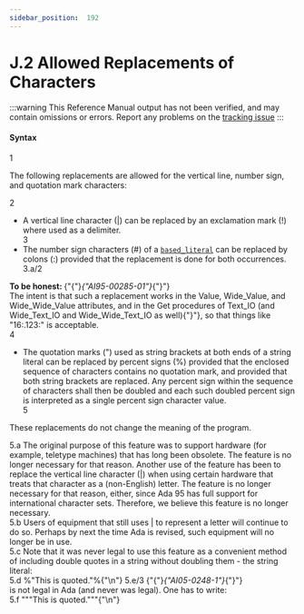 ```yaml
---
sidebar_position:  192
---
```


# J.2 Allowed Replacements of Characters

:::warning
This Reference Manual output has not been verified,
and may contain omissions or errors.
Report any problems on the [tracking issue](https://github.com/ada-lang-io/ada-lang-io/issues/20)
:::



#### Syntax

<AnnotatedOnly>
<MarginText>
1
</MarginText>
</AnnotatedOnly>
<p>The following replacements are allowed for the vertical line, number sign, and quotation mark characters: <br /></p>

<AnnotatedOnly>
<MarginText>
2
</MarginText>
</AnnotatedOnly>
<ul>
<li>A vertical line character (|) can be replaced by an exclamation mark (!) where used as a delimiter.<br /></li>
<AnnotatedOnly>
<MarginText>
3
</MarginText>
</AnnotatedOnly>
<li>The number sign characters (#) of a <code><a href="../AA-2/AA-2.4#S0011">based_literal</a></code> can be replaced by colons (:) provided that the replacement is done for both occurrences. <br /></li>
<AnnotatedOnly>
<MarginText>
3.a/2
</MarginText>
</AnnotatedOnly>
</ul>
<Admonition type="aarm" aarm="note" title="Note: ">
<strong>To be honest: </strong>{"{"}<em>{"AI95-00285-01"}</em>{"}"} <br />The intent is that such a replacement works in the Value, Wide_Value, and Wide_Wide_Value attributes, and in the Get procedures of Text_IO (and Wide_Text_IO and Wide_Wide_Text_IO as well){"}"}, so that things like "16:.123:" is acceptable. <br /></Admonition>

<AnnotatedOnly>
<MarginText>
4
</MarginText>
</AnnotatedOnly>
<ul>
<li>The quotation marks (") used as string brackets at both ends of a string literal can be replaced by percent signs (%) provided that the enclosed sequence of characters contains no quotation mark, and provided that both string brackets are replaced. Any percent sign within the sequence of characters shall then be doubled and each such doubled percent sign is interpreted as a single percent sign character value. <br /></li>
<AnnotatedOnly>
<MarginText>
5
</MarginText>
</AnnotatedOnly>
</ul>
<p>These replacements do not change the meaning of the program. <br /></p>

<AnnotatedOnly>
<MarginText>
5.a
</MarginText>
</AnnotatedOnly>
<Admonition type="aarm" aarm="reason" title="Reason: ">
<strong></strong>The original purpose of this feature was to support hardware (for example, teletype machines) that has long been obsolete. The feature is no longer necessary for that reason. Another use of the feature has been to replace the vertical line character (|) when using certain hardware that treats that character as a (non-English) letter. The feature is no longer necessary for that reason, either, since Ada 95 has full support for international character sets. Therefore, we believe this feature is no longer necessary.<br /></Admonition>

<AnnotatedOnly>
<MarginText>
5.b
</MarginText>
</AnnotatedOnly>
<Admonition type="aarm" aarm="note" title="Note: ">
Users of equipment that still uses | to represent a letter will continue to do so. Perhaps by next the time Ada is revised, such equipment will no longer be in use.<br /></Admonition>

<AnnotatedOnly>
<MarginText>
5.c
</MarginText>
</AnnotatedOnly>
<Admonition type="aarm" aarm="note" title="Note: ">
Note that it was never legal to use this feature as a convenient method of including double quotes in a string without doubling them - the string literal: <br /></Admonition>

<AnnotatedOnly>
<MarginText>
5.d
</MarginText>
</AnnotatedOnly>
<CodeBlock language="ada">
%"This is quoted."%{"\n"}
<AnnotatedOnly>
<MarginText>
5.e/3
</MarginText>
</AnnotatedOnly>

</CodeBlock>
<Admonition type="aarm" aarm="note" title="Note: ">
{"{"}<em>{"AI05-0248-1"}</em>{"}"} <br />is not legal in Ada (and never was legal). One has to write: <br /></Admonition>

<AnnotatedOnly>
<MarginText>
5.f
</MarginText>
</AnnotatedOnly>
<CodeBlock language="ada">
"""This is quoted."""{"\n"}

</CodeBlock>
